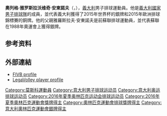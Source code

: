 {{Otheruses|other=名为奥列格·安东诺夫的其他人物|奥列格·安东诺夫}}
{{Infobox volleyball biography
| name           = 奧列格·安東諾夫<br />Oleg Antonov
| image          = Oleg Antonov.jpg
| image_size     = <!-- Leave this blank for the default size -->
| caption        = 
| fullname       = Oleg Antonov
| nickname       = 
| nationality    = {{RUS}}<br>{{ITA}}
| birth_date     = {{Birth date and age|1988|7|28|mf=y}}
| birth_place    = {{USSR}}[[莫斯科|莫斯科]]
| death_date     = <!-- Use  {{death date and age|YYYY|MM|DD|YYYY|MM|DD}}   -->
| death_place    = 
| hometown       = 
| height         = {{height|m=1.98|precision=0}}
| weight         = {{convert|91|kg|lb|abbr=on}} 
| spike          = {{convert|355|cm|abbr=on}} 
| block          = {{convert|330|cm|abbr=on}} 
| college        = 
| position       = Outside hitter
| currentclub    = {{flagicon|ITA}} [[Trentino_Volley|Trentino Volley]]
| currentnumber  = 
}}
'''奧列格·雅罗斯拉沃维奇·安東諾夫'''（{{lang-ru|Оле́г Яросла́вович Анто́нов|Oleg Yaroslavovych Antonov}}，{{bd|1988年|7月28日}}），[[義大利|義大利]]男子排球運動員。他是[[義大利國家男子排球隊|義大利國家男子排球隊]]的成員，並代表義大利獲得了2015年世界杯的銀牌和2015年歐洲排球錦標賽的銅牌。他的父親雅羅斯拉夫·安東諾夫是前蘇聯排球運動員，並代表蘇聯在1988年奧運會上獲得銀牌。

== 参考资料 ==
{{reflist}}

== 外部連結 ==
* [http://www.fivb.org/EN/volleyball/competitions/WorldLeague/2015/Players.asp?Tourn=WL2015-1&Team=ITA&No=149100 FIVB profile] {{Wayback|url=http://www.fivb.org/EN/volleyball/competitions/WorldLeague/2015/Players.asp?Tourn=WL2015-1&Team=ITA&No=149100 |date=20160414061241 }} 
* [http://www.legavolley.it/DettaglioAtleta.asp?IdAtleta=Ant-Ole-88 LegaVolley player profile] {{Wayback|url=http://www.legavolley.it/DettaglioAtleta.asp?IdAtleta=Ant-Ole-88 |date=20170512151209 }}
{{commons}}

{{2016年夏季奥运会意大利男子排球阵容}}

{{Authority control}}
{{DEFAULTSORT: Antonov, Oleg}}
[[Category:莫斯科運動員|Category:莫斯科運動員]]
[[Category:意大利男子排球运动员|Category:意大利男子排球运动员]]
[[Category:意大利奥运排球运动员|Category:意大利奥运排球运动员]]
[[Category:2016年夏季奥林匹克运动会排球运动员|Category:2016年夏季奥林匹克运动会排球运动员]]
[[Category:2016年夏季奧林匹克運動會獎牌得主|Category:2016年夏季奧林匹克運動會獎牌得主]]
[[Category:奧林匹克運動會排球獎牌得主|Category:奧林匹克運動會排球獎牌得主]]
[[Category:意大利奧林匹克運動會銀牌得主|Category:意大利奧林匹克運動會銀牌得主]]
